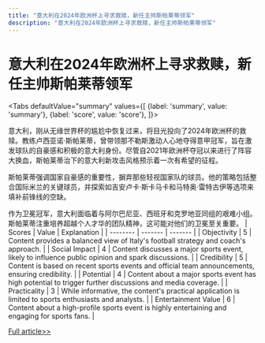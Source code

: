 ```yaml
---
title: "意大利在2024年欧洲杯上寻求救赎，新任主帅斯帕莱蒂领军"
description: "意大利在2024年欧洲杯上寻求救赎，新任主帅斯帕莱蒂领军"
---
```



# 意大利在2024年欧洲杯上寻求救赎，新任主帅斯帕莱蒂领军


<Tabs
	defaultValue="summary"
	values={[
	{label: 'summary', value: 'summary'},
	{label: 'score', value: 'score'},
]}>
<TabItem value="summary">


意大利，刚从无缘世界杯的尴尬中恢复过来，将目光投向了2024年欧洲杯的救赎。教练卢西亚诺·斯帕莱蒂，曾带领那不勒斯激动人心地夺得意甲冠军，旨在激发球队的自豪感和积极的意大利身份。尽管自2021年欧洲杯夺冠以来进行了阵容大换血，斯帕莱蒂治下的意大利新攻击风格预示着一次有希望的征程。

斯帕莱蒂强调国家自豪感的重要性，摒弃那些轻视国家队的球员。他的策略包括整合国际米兰的关键球员，并探索如吉安卢卡·斯卡马卡和马特奥·雷特古伊等选项来填补前锋线的空缺。

作为卫冕冠军，意大利面临着与阿尔巴尼亚、西班牙和克罗地亚同组的艰难小组。斯帕莱蒂注重培养超越个人才华的团队精神，这可能对他们的卫冕至关重要。
</TabItem>
<TabItem value="score">
	| Scores     | Value   | Explanation |
	| -------- | ------- | ------- |
	| Objectivity  | 5    | Content provides a balanced view of Italy's football strategy and coach's approach.    |
	| Social Impact | 4     | Content discusses a major sports event, likely to influence public opinion and spark discussions.    |
	| Credibility    | 5    | Content is based on recent sports events and official team announcements, ensuring credibility.    |
	| Potential    | 4    | Content about a major sports event has high potential to trigger further discussions and media coverage.    |
	| Practicality    | 3    | While informative, the content's practical application is limited to sports enthusiasts and analysts.    |
	| Entertainment Value    | 6    | Content about a high-profile sports event is highly entertaining and engaging for sports fans.    |
</TabItem>
</Tabs>

[Full article>>](https://apnews.com/article/italy-euro-2024-spalletti-f6fdf2a6c26189415ee522394c176ccd)
